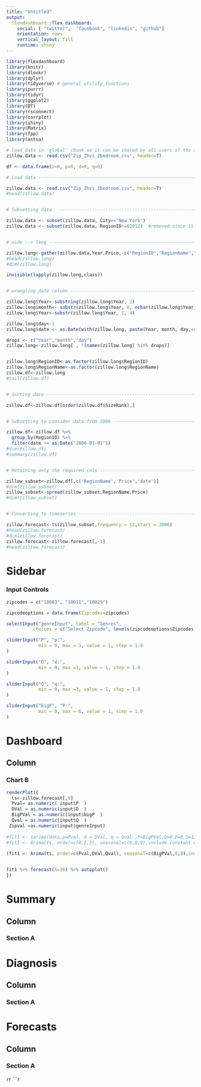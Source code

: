 ```yaml
---
title: "Untitled"
output: 
  flexdashboard::flex_dashboard:
    social: [ "twitter",  "facebook", "linkedin", "github"]
    orientation: rows
    vertical_layout: fill
    runtime: shiny
---
```


```r
library(flexdashboard)
library(knitr)
library(dlookr)
library(dplyr)
library(tidyverse) # general utility functions
library(purrr)
library(tidyr)
library(ggplot2)
library(DT)
library(rsconnect)
library(corrplot)
library(shiny)
library(Matrix)
library(fpp)
library(astsa)
```

```r
# load data in 'global' chunk so it can be shared by all users of the dashboard
zillow.data <- read.csv("Zip_Zhvi_2bedroom.csv", header=T)

df <- data.frame(z=0, p=0, d=0, q=0)
```

```r

# Load data ---------------------------------------------------------------

zillow.data <- read.csv("Zip_Zhvi_2bedroom.csv", header=T)
#head(zillow.data)


# Subsetting data  --------------------------------------------------------

zillow.data <- subset(zillow.data, City=='New York')
zillow.data <- subset(zillow.data, RegionID!=62012)  #removed since it has numerous NA's


# wide --> long -----------------------------------------------------------

zillow.long<-gather(zillow.data,Year,Price,-c("RegionID","RegionName","City","State","Metro","CountyName","SizeRank"),factor_key = TRUE)
#head(zillow.long)
#dim(zillow.long)

invisible(lapply(zillow.long,class))


# wrangling date column ---------------------------------------------------

zillow.long$Year<-substring(zillow.long$Year, 2)
zillow.long$month<- substr(zillow.long$Year, 6, nchar(zillow.long$Year))
zillow.long$Year<-substr(zillow.long$Year, 1, 4)

zillow.long$day<-1
zillow.long$date <- as.Date(with(zillow.long, paste(Year, month, day,sep="-")), "%Y-%m-%d")

drops <- c("Year","month","day")
zillow.long<-zillow.long[ , !(names(zillow.long) %in% drops)]


zillow.long$RegionID<-as.factor(zillow.long$RegionID)
zillow.long$RegionName<-as.factor(zillow.long$RegionName)
zillow.df<-zillow.long
#tail(zillow.df)


# Sorting data ------------------------------------------------------------

zillow.df<-zillow.df[order(zillow.df$SizeRank),]


# Subsetting to consider data from 2006 ---------------------------------------

zillow.df<-zillow.df %>%
  group_by(RegionID) %>% 
  filter(date >= as.Date("2006-01-01"))
#dim(zillow.df)
#summary(zillow.df)


# Retaining only the required cols ----------------------------------------

zillow_subset<-zillow.df[,c('RegionName','Price','date')]
#dim(zillow_subset)
zillow_subset<-spread(zillow_subset,RegionName,Price)
#dim(zillow_subset)


# Converting to timeseries ------------------------------------------------

zillow.forecast<-ts(zillow_subset,frequency = 12,start = 2006)
#head(zillow.forecast)
#dim(zillow.forecast)
zillow.forecast<-zillow.forecast[,-1]
#head(zillow.forecast)

```


Sidebar {.sidebar}
=======================================================================

### Input Controls



```r
zipcodes = c("10003", "10011","10025")

zipcodeoptions = data.frame(Zipcodes=zipcodes)

selectInput("genreInput", label = "Genres",
          choices = c("Select Zipcode", levels(zipcodeoptions$Zipcodes)), selected = "10003")

sliderInput("P", "p:",
            min = 0, max = 3, value = 1, step = 1.0
)

sliderInput("D", "d:",
            min = 0, max =3, value = 1, step = 1.0
)

sliderInput("Q", "q:",
            min = 0, max =3, value = 1, step = 1.0
)

sliderInput("bigP", "P:",
            min = 0, max = 6, value = 1, step = 1.0
)

```


Dashboard
=======================================================================
<!-- Column {data-width=650} -->
<!-- ----------------------------------------------------------------------- -->

<!-- ### Chart A -->

<!-- ```{r} -->
<!-- renderDataTable({ -->

<!--   df[1,2] = input$P   -->
<!--     df[1,3] = input$D   -->
<!--       df[1,4] = input$Q   -->
<!--       df[1,1] = as.numeric(input$genreInput) -->
<!--   DT::datatable(df) -->
<!-- }) -->
<!-- ``` -->

Column {data-width=350}
-----------------------------------------------------------------------

### Chart B

```r

renderPlot({
  ts<-zillow.forecast[,9]
  Pval= as.numeric( input$P  )
  DVal = as.numeric(input$D  )
  BigPVal = as.numeric(input$bigP  )
  Qval = as.numeric(input$Q  )
 Zipval =as.numeric(input$genreInput)
  
#fit1 <- sarima(data,p=Pval, d = DVal, q = Qval ,P=BigPVal,Q=0,D=0,S=12,Model = TRUE)
#fit1 <- Arima(ts, order=c(0,2,3), seasonal=c(0,0,0),include.constant = FALSE,lambda=0))
 
(fit1 <- Arima(ts, order=c(Pval,DVal,Qval), seasonal=c(BigPVal,0,0),include.constant = FALSE,lambda=0))


fit1 %>% forecast(h=36) %>% autoplot()
})
```



Summary
=======================================================================
Column {data-width=650}
-----------------------------------------------------------------------

### Section A


Diagnosis
=======================================================================
Column {data-width=650}
-----------------------------------------------------------------------

### Section A


Forecasts
=======================================================================
Column {data-width=650}
-----------------------------------------------------------------------

### Section A

```r


```r


```r


